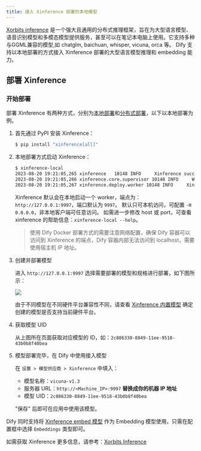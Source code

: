 ```yaml
---
title: 接入 Xinference 部署的本地模型
---
```



[Xorbits inference](https://github.com/xorbitsai/inference) 是一个强大且通用的分布式推理框架，旨在为大型语言模型、语音识别模型和多模态模型提供服务，甚至可以在笔记本电脑上使用。它支持多种与GGML兼容的模型,如 chatglm, baichuan, whisper, vicuna, orca 等。 Dify 支持以本地部署的方式接入 Xinference 部署的大型语言模型推理和 embedding 能力。

## 部署 Xinference

### 开始部署

部署 Xinference 有两种方式，分别为[本地部署](https://github.com/xorbitsai/inference)和[分布式部署](https://github.com/xorbitsai/inference/blob/main/README\_zh\_CN.md#%E5%88%86%E5%B8%83%E5%BC%8F%E9%83%A8%E7%BD%B2)，以下以本地部署为例。

1.  首先通过 PyPI 安装 Xinference：

    ```bash
    $ pip install "xinference[all]"
    ```
2.  本地部署方式启动 Xinference：

    ```bash
    $ xinference-local
    2023-08-20 19:21:05,265 xinference   10148 INFO     Xinference successfully started. Endpoint: http://127.0.0.1:9997
    2023-08-20 19:21:05,266 xinference.core.supervisor 10148 INFO     Worker 127.0.0.1:37822 has been added successfully
    2023-08-20 19:21:05,267 xinference.deploy.worker 10148 INFO     Xinference worker successfully started.
    ```

    Xinference 默认会在本地启动一个 worker，端点为：`http://127.0.0.1:9997`，端口默认为 `9997`。 默认只可本机访问，可配置 `-H 0.0.0.0`，非本地客户端可任意访问。 如需进一步修改 host 或 port，可查看 xinference 的帮助信息：`xinference-local --help`。

    > 使用 Dify Docker 部署方式的需要注意网络配置，确保 Dify 容器可以访问到 Xinference 的端点，Dify 容器内部无法访问到 localhost，需要使用宿主机 IP 地址。
3.  创建并部署模型

    进入 `http://127.0.0.1:9997` 选择需要部署的模型和规格进行部署，如下图所示：

    ![](https://assets-docs.dify.ai/dify-enterprise-mintlify/zh_CN/development/models-integration/6945f8e7a0ae88d1f67f988d53d420bd.png)

    由于不同模型在不同硬件平台兼容性不同，请查看 [Xinference 内置模型](https://inference.readthedocs.io/en/latest/models/builtin/index.html) 确定创建的模型是否支持当前硬件平台。
4.  获取模型 UID

    从上图所在页面获取对应模型的 ID，如：`2c886330-8849-11ee-9518-43b0b8f40bea`
5.  模型部署完毕，在 Dify 中使用接入模型

    在 `设置 > 模型供应商 > Xinference` 中填入：

    * 模型名称：`vicuna-v1.3`
    * 服务器 URL：`http://<Machine_IP>:9997` **替换成你的机器 IP 地址**
    * 模型 UID：`2c886330-8849-11ee-9518-43b0b8f40bea`

    "保存" 后即可在应用中使用该模型。

Dify 同时支持将 [Xinference embed 模型](https://github.com/xorbitsai/inference) 作为 Embedding 模型使用，只需在配置框中选择 `Embeddings` 类型即可。

如需获取 Xinference 更多信息，请参考：[Xorbits Inference](https://github.com/xorbitsai/inference)
